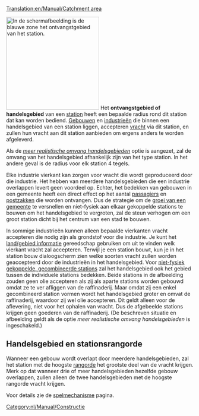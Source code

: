 [[Translation:en/Manual/Catchment area]]


[[File:en/Manual/Catchmentarea.png|thumb|right|250px|In de schermafbeelding is de blauwe zone het ontvangstgebied van het station.]]
Het '''ontvangstgebied of handelsgebied''' van een [[nl/Manual/Stations|station]] heeft een bepaalde radius rond dit station dat kan worden bediend. [[nl/Manual/Gemeente#gebouwen|Gebouwen]] en [[nl/Manual/Industrie|industrieën]] die binnen een handelsgebied van een station liggen, accepteren [[nl/Manual/Vracht|vracht]] via dit station, en zullen hun vracht aan dit station aanbieden om ergens anders te worden afgeleverd.

Als de ''[[nl/Archive/Manual/Settings/Geavanceerde instellingen/Stations#gebruik-meer-realistische-handelsgebieden|meer realistische omvang handelsgebieden]]'' optie is aangezet, zal de omvang van het handelsgebied afhankelijk zijn van het type station. In het andere geval is de radius voor elk station 4 tegels.

Elke industrie vierkant kan zorgen voor vracht die wordt geproduceerd door die industrie. Het hebben van meerdere handelsgebieden die een industrie overlappen levert geen voordeel op. Echter, het bedekken van gebouwen in een gemeente heeft een direct effect op het aantal [[nl/Manual/Base Set/Cargos/Passagiers|passagiers]] en [[nl/Manual/Base Set/Cargos/Post|postzakken]] die worden ontvangen. Dus de strategie om de [[nl/Manual/Gemeente#de-groei-van-een-gemeente|groei van een gemeente]] te versnellen en niet-fysiek aan elkaar gekoppelde stations te bouwen om het handelsgebied te vergroten, zal de steun verhogen om een groot station dicht bij het centrum van een stad te bouwen.

In sommige industrieën kunnen alleen bepaalde vierkanten vracht accepteren die nodig zijn als grondstof voor die industrie. Je kunt het [[en/Manual/Land area information|land/gebied informatie]] gereedschap gebruiken om uit te vinden welk vierkant vracht zal accepteren. Terwijl je een station bouwt, kun je in het station bouw dialoogscherm zien welke soorten vracht zullen worden geaccepteerd door de industrieën in het handelsgebied. Voor [[nl/Manual/Stations#bouwen-van-niet-fysiek-gekoppelde-stations|niet-fysiek gekoppelde, gecombineerde stations]] zal het handelsgebied ook het gebied tussen de individuele stations bedekken. Beide stations in de afbeelding zouden geen olie accepteren als zij als aparte stations worden gebouwd omdat ze te ver afliggen van de raffinaderij. Maar omdat zij een enkel gecombineerd station vormen wordt het handelsgebied groter en omvat de raffinaderij, waardoor zij wel olie accepteren. Dit geldt alleen voor de aflevering, niet voor het ophalen van vracht. Dus de afgebeelde stations krijgen geen goederen van de raffinaderij. (De beschreven situatie en afbeelding geldt als de optie ''meer realistische omvang handelsgebieden'' is ingeschakeld.)

== Handelsgebied en stationsrangorde ==
Wanneer een gebouw wordt overlapt door meerdere handelsgebieden, zal het station met de hoogste [[nl/Manual/Game Mechanics/Main Page#stationsrangorde|rangorde]] het grootste deel van de vracht krijgen. Merk op dat wanneer drie of meer handelsgebieden hezelfde gebouw overlappen, zullen alleen de twee handelsgebieden met de hoogste rangorde vracht krijgen.

Voor details zie de [[nl/Manual/Game Mechanics/Main Page#vrachtlevering-aan-stations|spelmechanisme]] pagina.

[[Category:nl/Manual/Constructie]]